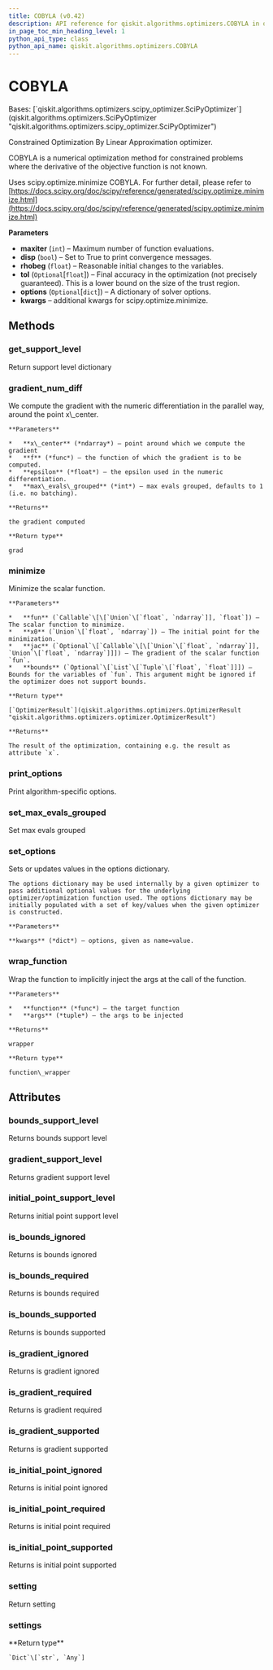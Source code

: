 ```yaml
---
title: COBYLA (v0.42)
description: API reference for qiskit.algorithms.optimizers.COBYLA in qiskit v0.42
in_page_toc_min_heading_level: 1
python_api_type: class
python_api_name: qiskit.algorithms.optimizers.COBYLA
---
```


# COBYLA

<Class id="qiskit.algorithms.optimizers.COBYLA" isDedicatedPage={true} github="https://github.com/qiskit/qiskit/tree/stable/0.23/qiskit/algorithms/optimizers/cobyla.py" signature="COBYLA(maxiter=1000, disp=False, rhobeg=1.0, tol=None, options=None, **kwargs)" modifiers="class">
  Bases: [`qiskit.algorithms.optimizers.scipy_optimizer.SciPyOptimizer`](qiskit.algorithms.optimizers.SciPyOptimizer "qiskit.algorithms.optimizers.scipy_optimizer.SciPyOptimizer")

  Constrained Optimization By Linear Approximation optimizer.

  COBYLA is a numerical optimization method for constrained problems where the derivative of the objective function is not known.

  Uses scipy.optimize.minimize COBYLA. For further detail, please refer to [https://docs.scipy.org/doc/scipy/reference/generated/scipy.optimize.minimize.html](https://docs.scipy.org/doc/scipy/reference/generated/scipy.optimize.minimize.html)

  **Parameters**

  *   **maxiter** (`int`) – Maximum number of function evaluations.
  *   **disp** (`bool`) – Set to True to print convergence messages.
  *   **rhobeg** (`float`) – Reasonable initial changes to the variables.
  *   **tol** (`Optional`\[`float`]) – Final accuracy in the optimization (not precisely guaranteed). This is a lower bound on the size of the trust region.
  *   **options** (`Optional`\[`dict`]) – A dictionary of solver options.
  *   **kwargs** – additional kwargs for scipy.optimize.minimize.

  ## Methods

  <span id="qiskit-algorithms-optimizers-cobyla-get-support-level" />

  ### get\_support\_level

  <Function id="qiskit.algorithms.optimizers.COBYLA.get_support_level" signature="COBYLA.get_support_level()">
    Return support level dictionary
  </Function>

  <span id="qiskit-algorithms-optimizers-cobyla-gradient-num-diff" />

  ### gradient\_num\_diff

  <Function id="qiskit.algorithms.optimizers.COBYLA.gradient_num_diff" signature="COBYLA.gradient_num_diff(x_center, f, epsilon, max_evals_grouped=None)" modifiers="static">
    We compute the gradient with the numeric differentiation in the parallel way, around the point x\_center.

    **Parameters**

    *   **x\_center** (*ndarray*) – point around which we compute the gradient
    *   **f** (*func*) – the function of which the gradient is to be computed.
    *   **epsilon** (*float*) – the epsilon used in the numeric differentiation.
    *   **max\_evals\_grouped** (*int*) – max evals grouped, defaults to 1 (i.e. no batching).

    **Returns**

    the gradient computed

    **Return type**

    grad
  </Function>

  <span id="qiskit-algorithms-optimizers-cobyla-minimize" />

  ### minimize

  <Function id="qiskit.algorithms.optimizers.COBYLA.minimize" signature="COBYLA.minimize(fun, x0, jac=None, bounds=None)">
    Minimize the scalar function.

    **Parameters**

    *   **fun** (`Callable`\[\[`Union`\[`float`, `ndarray`]], `float`]) – The scalar function to minimize.
    *   **x0** (`Union`\[`float`, `ndarray`]) – The initial point for the minimization.
    *   **jac** (`Optional`\[`Callable`\[\[`Union`\[`float`, `ndarray`]], `Union`\[`float`, `ndarray`]]]) – The gradient of the scalar function `fun`.
    *   **bounds** (`Optional`\[`List`\[`Tuple`\[`float`, `float`]]]) – Bounds for the variables of `fun`. This argument might be ignored if the optimizer does not support bounds.

    **Return type**

    [`OptimizerResult`](qiskit.algorithms.optimizers.OptimizerResult "qiskit.algorithms.optimizers.optimizer.OptimizerResult")

    **Returns**

    The result of the optimization, containing e.g. the result as attribute `x`.
  </Function>

  <span id="qiskit-algorithms-optimizers-cobyla-print-options" />

  ### print\_options

  <Function id="qiskit.algorithms.optimizers.COBYLA.print_options" signature="COBYLA.print_options()">
    Print algorithm-specific options.
  </Function>

  <span id="qiskit-algorithms-optimizers-cobyla-set-max-evals-grouped" />

  ### set\_max\_evals\_grouped

  <Function id="qiskit.algorithms.optimizers.COBYLA.set_max_evals_grouped" signature="COBYLA.set_max_evals_grouped(limit)">
    Set max evals grouped
  </Function>

  <span id="qiskit-algorithms-optimizers-cobyla-set-options" />

  ### set\_options

  <Function id="qiskit.algorithms.optimizers.COBYLA.set_options" signature="COBYLA.set_options(**kwargs)">
    Sets or updates values in the options dictionary.

    The options dictionary may be used internally by a given optimizer to pass additional optional values for the underlying optimizer/optimization function used. The options dictionary may be initially populated with a set of key/values when the given optimizer is constructed.

    **Parameters**

    **kwargs** (*dict*) – options, given as name=value.
  </Function>

  <span id="qiskit-algorithms-optimizers-cobyla-wrap-function" />

  ### wrap\_function

  <Function id="qiskit.algorithms.optimizers.COBYLA.wrap_function" signature="COBYLA.wrap_function(function, args)" modifiers="static">
    Wrap the function to implicitly inject the args at the call of the function.

    **Parameters**

    *   **function** (*func*) – the target function
    *   **args** (*tuple*) – the args to be injected

    **Returns**

    wrapper

    **Return type**

    function\_wrapper
  </Function>

  ## Attributes

  ### bounds\_support\_level

  <Attribute id="qiskit.algorithms.optimizers.COBYLA.bounds_support_level">
    Returns bounds support level
  </Attribute>

  ### gradient\_support\_level

  <Attribute id="qiskit.algorithms.optimizers.COBYLA.gradient_support_level">
    Returns gradient support level
  </Attribute>

  ### initial\_point\_support\_level

  <Attribute id="qiskit.algorithms.optimizers.COBYLA.initial_point_support_level">
    Returns initial point support level
  </Attribute>

  ### is\_bounds\_ignored

  <Attribute id="qiskit.algorithms.optimizers.COBYLA.is_bounds_ignored">
    Returns is bounds ignored
  </Attribute>

  ### is\_bounds\_required

  <Attribute id="qiskit.algorithms.optimizers.COBYLA.is_bounds_required">
    Returns is bounds required
  </Attribute>

  ### is\_bounds\_supported

  <Attribute id="qiskit.algorithms.optimizers.COBYLA.is_bounds_supported">
    Returns is bounds supported
  </Attribute>

  ### is\_gradient\_ignored

  <Attribute id="qiskit.algorithms.optimizers.COBYLA.is_gradient_ignored">
    Returns is gradient ignored
  </Attribute>

  ### is\_gradient\_required

  <Attribute id="qiskit.algorithms.optimizers.COBYLA.is_gradient_required">
    Returns is gradient required
  </Attribute>

  ### is\_gradient\_supported

  <Attribute id="qiskit.algorithms.optimizers.COBYLA.is_gradient_supported">
    Returns is gradient supported
  </Attribute>

  ### is\_initial\_point\_ignored

  <Attribute id="qiskit.algorithms.optimizers.COBYLA.is_initial_point_ignored">
    Returns is initial point ignored
  </Attribute>

  ### is\_initial\_point\_required

  <Attribute id="qiskit.algorithms.optimizers.COBYLA.is_initial_point_required">
    Returns is initial point required
  </Attribute>

  ### is\_initial\_point\_supported

  <Attribute id="qiskit.algorithms.optimizers.COBYLA.is_initial_point_supported">
    Returns is initial point supported
  </Attribute>

  ### setting

  <Attribute id="qiskit.algorithms.optimizers.COBYLA.setting">
    Return setting
  </Attribute>

  ### settings

  <Attribute id="qiskit.algorithms.optimizers.COBYLA.settings">
    **Return type**

    `Dict`\[`str`, `Any`]
  </Attribute>
</Class>

